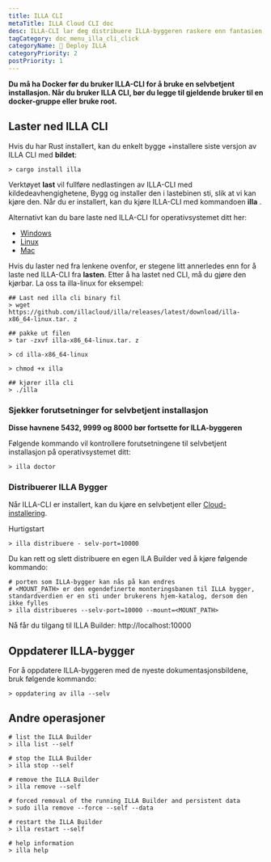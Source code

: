 ```yaml
---
title: ILLA CLI
metaTitle: ILLA Cloud CLI doc
desc: ILLA-CLI lar deg distribuere ILLA-byggeren raskere enn fantasien din.
tagCategory: doc_menu_illa_cli_click
categoryName: 👷 Deploy ILLA
categoryPriority: 2
postPriority: 1
---
```


**Du må ha Docker før du bruker ILLA-CLI for å bruke en selvbetjent installasjon. Når du bruker ILLA CLI, bør du legge til gjeldende bruker til en docker-gruppe eller bruke root.**

## Laster ned ILLA CLI

Hvis du har Rust installert, kan du enkelt bygge +installere siste versjon av ILLA CLI med **bildet**:

```
> cargo install illa
```

Verktøyet **last** vil fullføre nedlastingen av ILLA-CLI med kildedeavhengighetene, Bygg og installer den i lastebinen sti, slik at vi kan kjøre den.
Når du er installert, kan du kjøre ILLA-CLI med kommandoen **illa** .

Alternativt kan du bare laste ned ILLA-CLI for operativsystemet ditt her:

-   [Windows](https://github.com/illacloud/illa/releases/latest/download/illa-x86_64-win.zip)
-   [Linux](https://github.com/illacloud/illa/releases/latest/download/illa-x86_64-linux.tar.gz)
-   [Mac](https://github.com/illacloud/illa/releases/latest/download/illa-x86_64-macos.tar.gz)

Hvis du laster ned fra lenkene ovenfor, er stegene litt annerledes enn for å laste ned ILLA-CLI fra **lasten**. Etter å ha lastet ned CLI, må du gjøre den kjørbar. La oss ta illa-linux for eksempel:

```
## Last ned illa cli binary fil
> wget https://github.com/illacloud/illa/releases/latest/download/illa-x86_64-linux.tar. z

## pakke ut filen
> tar -zxvf illa-x86_64-linux.tar. z

> cd illa-x86_64-linux

> chmod +x illa

## kjører illa cli
> ./illa

```

### Sjekker forutsetninger for selvbetjent installasjon

**Disse havnene 5432, 9999 og 8000 bør fortsette for ILLA-byggeren**

Følgende kommando vil kontrollere forutsetningene til selvbetjent installasjon på operativsystemet ditt:

```
> illa doctor
```

### Distribuerer ILLA Bygger

Når ILLA-CLI er installert, kan du kjøre en selvbetjent eller [Cloud-installering](https://cloud.illacloud.com/).

Hurtigstart

```
> illa distribuere - selv-port=10000
```

Du kan rett og slett distribuere en egen ILA Builder ved å kjøre følgende kommando:

```
# porten som ILLA-bygger kan nås på kan endres
# <MOUNT_PATH> er den egendefinerte monteringsbanen til ILLA bygger, standardverdien er en sti under brukerens hjem-katalog, dersom den ikke fylles
> illa distribueres --selv-port=10000 --mount=<MOUNT_PATH>
```

Nå får du tilgang til ILLA Builder: http://localhost:10000

## Oppdaterer ILLA-bygger

For å oppdatere ILLA-byggeren med de nyeste dokumentasjonsbildene, bruk følgende kommando:

```
> oppdatering av illa --selv
```

## Andre operasjoner

```
# list the ILLA Builder
> illa list --self

# stop the ILLA Builder
> illa stop --self

# remove the ILLA Builder
> illa remove --self

# forced removal of the running ILLA Builder and persistent data
> sudo illa remove --force --self --data

# restart the ILLA Builder
> illa restart --self

# help information
> illa help
```
